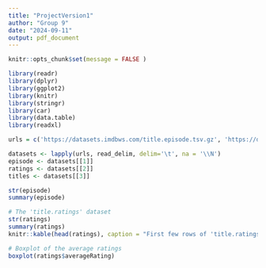 ---
title: "ProjectVersion1"
author: "Group 9"
date: "2024-09-11"
output: pdf_document
---

```{r setup, include=FALSE}
knitr::opts_chunk$set(message = FALSE )
```


```{r echo=False}
library(readr)
library(dplyr)
library(ggplot2)
library(knitr)
library(stringr)
library(car)
library(data.table)
library(readxl)
```

```{r show_col_types = FALSE}
urls = c('https://datasets.imdbws.com/title.episode.tsv.gz', 'https://datasets.imdbws.com/title.ratings.tsv.gz', 'https://datasets.imdbws.com/title.episode.tsv.gz')

datasets <- lapply(urls, read_delim, delim='\t', na = '\\N')
episode <- datasets[[1]]
ratings <- datasets[[2]]
titles <- datasets[[3]]
```

```{r echo=FALSE}
str(episode)
summary(episode)
```

```{r, echo=FALSE}
# The 'title.ratings' dataset
str(ratings)
summary(ratings)
knitr::kable(head(ratings), caption = "First few rows of 'title.ratings' dataset", escape = TRUE)

```

```{r}
# Boxplot of the average ratings
boxplot(ratings$averageRating)
```

